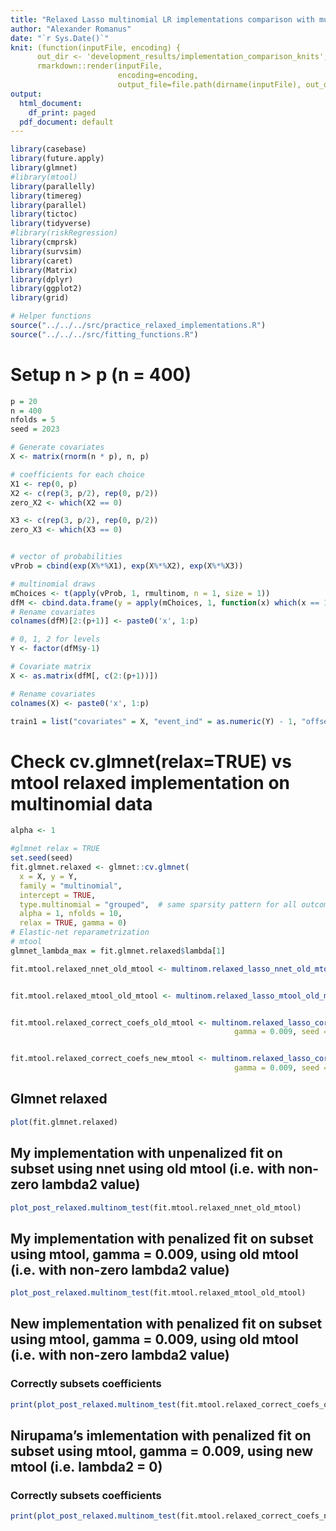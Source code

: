 ```yaml
---
title: "Relaxed Lasso multinomial LR implementations comparison with multinomial data"
author: "Alexander Romanus"
date: "`r Sys.Date()`"
knit: (function(inputFile, encoding) { 
      out_dir <- 'development_results/implementation_comparison_knits';
      rmarkdown::render(inputFile,
                        encoding=encoding, 
                        output_file=file.path(dirname(inputFile), out_dir, paste(runif(1), 'relaxed_simulation_multinomial.html'))) })
output:
  html_document: 
    df_print: paged
  pdf_document: default
---
```


```r
library(casebase)
library(future.apply)
library(glmnet)
#library(mtool)
library(parallelly)
library(timereg)
library(parallel)
library(tictoc)
library(tidyverse)
#library(riskRegression)
library(cmprsk)
library(survsim)
library(caret)
library(Matrix)
library(dplyr)
library(ggplot2)
library(grid)

# Helper functions 
source("../../../src/practice_relaxed_implementations.R")
source("../../../src/fitting_functions.R")
```


# Setup n > p (n = 400)
``` r
p = 20
n = 400
nfolds = 5
seed = 2023

# Generate covariates 
X <- matrix(rnorm(n * p), n, p)

# coefficients for each choice
X1 <- rep(0, p)
X2 <- c(rep(3, p/2), rep(0, p/2))
zero_X2 <- which(X2 == 0)

X3 <- c(rep(3, p/2), rep(0, p/2))
zero_X3 <- which(X3 == 0)


# vector of probabilities
vProb = cbind(exp(X%*%X1), exp(X%*%X2), exp(X%*%X3))

# multinomial draws
mChoices <- t(apply(vProb, 1, rmultinom, n = 1, size = 1))
dfM <- cbind.data.frame(y = apply(mChoices, 1, function(x) which(x == 1)), X)
# Rename covariates 
colnames(dfM)[2:(p+1)] <- paste0('x', 1:p)

# 0, 1, 2 for levels 
Y <- factor(dfM$y-1)

# Covariate matrix 
X <- as.matrix(dfM[, c(2:(p+1))])

# Rename covariates 
colnames(X) <- paste0('x', 1:p)

train1 = list("covariates" = X, "event_ind" = as.numeric(Y) - 1, "offset" = rep(0, length(Y)), "time" = rep(0, length(Y)))
```


# Check cv.glmnet(relax=TRUE) vs mtool relaxed implementation on multinomial data

``` r
alpha <- 1

#glmnet relax = TRUE
set.seed(seed)
fit.glmnet.relaxed <- glmnet::cv.glmnet(
  x = X, y = Y,
  family = "multinomial",
  intercept = TRUE,
  type.multinomial = "grouped",  # same sparsity pattern for all outcome classes
  alpha = 1, nfolds = 10,
  relax = TRUE, gamma = 0)
# Elastic-net reparametrization
# mtool
glmnet_lambda_max = fit.glmnet.relaxed$lambda[1]

fit.mtool.relaxed_nnet_old_mtool <- multinom.relaxed_lasso_nnet_old_mtool(train = train1, lambda_max = glmnet_lambda_max, alpha = 1, seed = seed, epsilon = 0.001)


fit.mtool.relaxed_mtool_old_mtool <- multinom.relaxed_lasso_mtool_old_mtool(train = train1, lambda_max = glmnet_lambda_max, alpha = 1, seed = seed, epsilon = 0.001, gamma = 0.009)


fit.mtool.relaxed_correct_coefs_old_mtool <- multinom.relaxed_lasso_correct_coefs_old_mtool(train = dfM, lambda_max = glmnet_lambda_max,
                                                  gamma = 0.009, seed = seed, epsilon = 0.001)


fit.mtool.relaxed_correct_coefs_new_mtool <- multinom.relaxed_lasso_correct_coefs_new_mtool(train = dfM, lambda_max = glmnet_lambda_max,
                                                  gamma = 0.009, seed = seed, epsilon = 0.001)

``` 
## Glmnet relaxed
```r
plot(fit.glmnet.relaxed)
```

## My implementation with unpenalized fit on subset using nnet using old mtool (i.e. with non-zero lambda2 value)
```r
plot_post_relaxed.multinom_test(fit.mtool.relaxed_nnet_old_mtool)
```



## My implementation with penalized fit on subset using mtool, gamma = 0.009, using old mtool (i.e. with non-zero lambda2 value)
```r
plot_post_relaxed.multinom_test(fit.mtool.relaxed_mtool_old_mtool)
```


## New implementation with penalized fit on subset using mtool, gamma = 0.009, using old mtool (i.e. with non-zero lambda2 value)
### Correctly subsets coefficients
```r
print(plot_post_relaxed.multinom_test(fit.mtool.relaxed_correct_coefs_old_mtool))
```


## Nirupama's imlementation with penalized fit on subset using mtool, gamma = 0.009, using new mtool (i.e. lambda2 = 0)
### Correctly subsets coefficients
```r
print(plot_post_relaxed.multinom_test(fit.mtool.relaxed_correct_coefs_new_mtool))
```